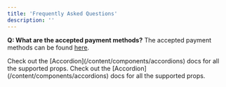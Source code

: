 ```yaml
---
title: 'Frequently Asked Questions'
description: ''
---
```


**Q: What are the accepted payment methods?**
<AccordionGroup>
  <Accordion title="What are the accepted payment methods?">
    The accepted payment methods can be found [here](/content/buying-a-product).
  </Accordion>

  <Accordion title="FAQ with Icon" icon="alien-8bit">
    Check out the [Accordion](/content/components/accordions) docs for all the supported props.
  </Accordion>

  <Accordion title="FAQ without Icon">
    Check out the [Accordion](/content/components/accordions) docs for all the supported props.
  </Accordion>
</AccordionGroup>

